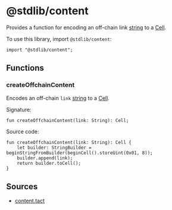 # @stdlib/content

Provides a function for encoding an off-chain link [string](/language/ref/strings) to a [Cell](/language/ref/cells).

To use this library, import `@stdlib/content`:

```tact
import "@stdlib/content";
```

## Functions

### createOffchainContent

Encodes an off-chain `link` [string](/language/ref/strings) to a [Cell](/language/ref/cells).

Signature:

```tact
fun createOffchainContent(link: String): Cell;
```

Source code:

```tact
fun createOffchainContent(link: String): Cell {
    let builder: StringBuilder = beginStringFromBuilder(beginCell().storeUint(0x01, 8));
    builder.append(link);
    return builder.toCell();
}
```

## Sources

* [content.tact](https://github.com/tact-lang/tact/blob/61541b7783098e1af669faccd7d2334c10981c72/stdlib/libs/content.tact)
